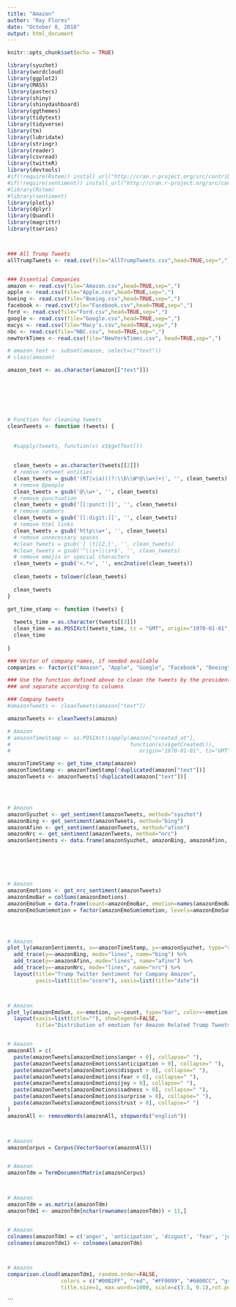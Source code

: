 ---
title: "Amazon"
author: "Ray Flores"
date: "October 8, 2018"
output: html_document
---

```{r setup, include=FALSE}
knitr::opts_chunk$set(echo = TRUE)

library(syuzhet)
library(wordcloud)
library(ggplot2)
library(MASS)
library(pastecs)
library(shiny)
library(shinydashboard)
library(ggthemes)
library(tidytext)
library(tidyverse)
library(tm)
library(lubridate)
library(stringr)
library(reader)
library(csvread)
library(twitteR)
library(devtools)
#if(!require(Rstem)) install_url("http://cran.r-project.org/src/contrib/Archive/Rstem/Rstem_0.4-1.tar.gz")
#if(!require(sentiment)) install_url("http://cran.r-project.org/src/contrib/Archive/sentiment/sentiment_0.2.tar.gz")
#library(Rstem)
#library(sentiment)
library(plotly)
library(dplyr)
library(Quandl)
library(magrittr)
library(tseries)



### All Trump Tweets
allTrumpTweets <- read.csv(file="AllTrumpTweets.csv",head=TRUE,sep=",")


### Essential Companies
amazon <- read.csv(file="Amazon.csv",head=TRUE,sep=",")
apple <- read.csv(file="Apple.csv",head=TRUE,sep=",")
boeing <- read.csv(file="Boeing.csv",head=TRUE,sep=",")
facebook <- read.csv(file="Facebook.csv",head=TRUE,sep=",")
ford <- read.csv(file="Ford.csv",head=TRUE,sep=",")
google <- read.csv(file="Google.csv",head=TRUE,sep=",")
macys <- read.csv(file="Macy's.csv",head=TRUE,sep=",")
nbc <- read.csv(file="NBC.csv", head=TRUE,sep=",")
newYorkTimes <- read.csv(file="NewYorkTimes.csv", head=TRUE,sep=",")

# amazon_text <- subset(amazon, select=c("text"))
# class(amazon)

amazon_text <- as.character(amazon[["text"]])







# Function for cleaning tweets
cleanTweets <- function (tweets) {
  
  
  #sapply(tweets, function(x) x$$getText())
  
  
  clean_tweets = as.character(tweets[[2]])
  # remove retweet entities
  clean_tweets = gsub('(RT|via)((?:\\b\\W*@\\w+)+)', '', clean_tweets)
  # remove @people
  clean_tweets = gsub('@\\w+', '', clean_tweets)
  # remove punctuation
  clean_tweets = gsub('[[:punct:]]', '', clean_tweets)
  # remove numbers
  clean_tweets = gsub('[[:digit:]]', '', clean_tweets)
  # remove html links
  clean_tweets = gsub('http\\w+', '', clean_tweets)
  # remove unnecessary spaces
  #clean_tweets = gsub('[ \t]{2,}', '', clean_tweets)
  #clean_tweets = gsub('^\\s+|\\s+$', '', clean_tweets)
  # remove emojis or special characters
  clean_tweets = gsub('<.*>', '', enc2native(clean_tweets))
  
  clean_tweets = tolower(clean_tweets)
  
  clean_tweets
}

get_time_stamp <- function (tweets) {
  
  tweets_time = as.character(tweets[[3]])
  clean_time = as.POSIXct(tweets_time, tz = "GMT", origin="1970-01-01", format = "%D %k ")
  clean_time
  
}

### Vector of company names, if needed available
companies <- factor(c("Amazon", "Apple", "Google", "Facebook", "Boeing", "Ford"))

### Use the function defined above to clean the tweets by the president 
### and separate according to columns 

### Company tweets
#amazonTweets <- cleanTweets(amazon["text"])

amazonTweets <- cleanTweets(amazon)

# Amazon
# amazonTimeStamp <- as.POSIXct(sapply(amazon["created_at"], 
#                                      function(x)x$getCreated()), 
#                                         origin="1970-01-01", tz="GMT")

amazonTimeStamp <- get_time_stamp(amazon)
amazonTimeStamp <- amazonTimeStamp[!duplicated(amazon["text"])]
amazonTweets <- amazonTweets[!duplicated(amazon["text"])]




# Amazon
amazonSyuzhet <- get_sentiment(amazonTweets, method="syuzhet")
amazonBing <- get_sentiment(amazonTweets, method="bing")
amazonAfinn <- get_sentiment(amazonTweets, method="afinn")
amazonNrc <- get_sentiment(amazonTweets, method="nrc")
amazonSentiments <- data.frame(amazonSyuzhet, amazonBing, amazonAfinn, amazonNrc, amazonTimeStamp)






# Amazon
amazonEmotions <- get_nrc_sentiment(amazonTweets)
amazonEmoBar = colSums(amazonEmotions)
amazonEmoSum = data.frame(count=amazonEmoBar, emotion=names(amazonEmoBar))
amazonEmoSum$emotion = factor(amazonEmoSum$emotion, levels=amazonEmoSum$emotion[order(amazonEmoSum$count, decreasing = TRUE)])




# Amazon
plot_ly(amazonSentiments, x=~amazonTimeStamp, y=~amazonSyuzhet, type="scatter", mode="jitter", name="syuzhet") %>%
  add_trace(y=~amazonBing, mode="lines", name="bing") %>%
  add_trace(y=~amazonAfinn, mode="lines", name="afinn") %>%
  add_trace(y=~amazonNrc, mode="lines", name="nrc") %>%
  layout(title="Trump Twitter Sentiment for Company Amazon",
         yaxis=list(title="score"), xaxis=list(title="date"))



# Amazon
plot_ly(amazonEmoSum, x=~emotion, y=~count, type="bar", color=~emotion) %>%
  layout(xaxis=list(title=""), showlegend=FALSE,
         title="Distribution of emotion for Amazon Related Trump Tweets")


# Amazon
amazonAll = c(
  paste(amazonTweets[amazonEmotions$anger > 0], collapse=" "),
  paste(amazonTweets[amazonEmotions$anticipation > 0], collapse=" "),
  paste(amazonTweets[amazonEmotions$disgust > 0], collapse=" "),
  paste(amazonTweets[amazonEmotions$fear > 0], collapse=" "),
  paste(amazonTweets[amazonEmotions$joy > 0], collapse=" "),
  paste(amazonTweets[amazonEmotions$sadness > 0], collapse=" "),
  paste(amazonTweets[amazonEmotions$surprise > 0], collapse=" "),
  paste(amazonTweets[amazonEmotions$trust > 0], collapse=" ")
)
amazonAll <- removeWords(amazonAll, stopwords("english"))



# Amazon
amazonCorpus = Corpus(VectorSource(amazonAll))


# Amazon
amazonTdm = TermDocumentMatrix(amazonCorpus)



# Amazon
amazonTdm = as.matrix(amazonTdm)
amazonTdm1 <- amazonTdm[nchar(rownames(amazonTdm)) < 11,]


# Amazon
colnames(amazonTdm) = c('anger', 'anticipation', 'disgust', 'fear', 'joy', 'sadness', 'surprise', 'trust')
colnames(amazonTdm1) <- colnames(amazonTdm)



# Amazon
comparison.cloud(amazonTdm1, random.order=FALSE,
                 colors = c("#00B2FF", "red", "#FF0099", "#6600CC", "green", "orange", "blue", "brown"),
                 title.size=1, max.words=1000, scale=c(3.5, 0.1),rot.per=0.4)


```








```


